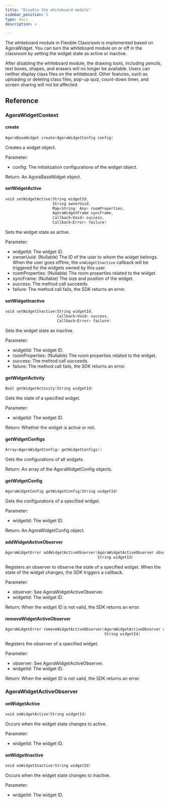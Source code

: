 ```yaml
---
title: "Disable the whiteboard module"
sidebar_position: 5
type: docs
description: >

---
```






The whiteboard module in Flexible Classroom is implemented based on AgoraWidget. You can turn the whiteboard module on or off in the classroom by setting the widget state as active or inactive.

After disabling the whiteboard module, the drawing tools, including pencils, text boxes, shapes, and erasers will no longer be available. Users can neither display class files on the whiteboard. Other features, such as uploading or deleting class files, pop-up quiz, count-down timer, and screen sharing will not be affected.

<DisableWhiteboardModule />




## Reference

### AgoraWidgetContext

#### create

```swift
AgoraBaseWidget create(AgoraWidgetConfig config)
```

Creates a widget object.

Parameter:

- config: The initialization configurations of the widget object.

Return: An AgoraBaseWidget object.

#### setWidgetActive

```swift
void setWidgetActive(String widgetId,
                     String ownerUuid,
                     Map<String: Any> roomProperties,
                     AgoraWidgetFrame syncFrame,
                     Callback<Void> success,
                     Callback<Error> failure)
```

Sets the widget state as active.

Parameter:

- widgetId: The widget ID.
- ownerUuid: (Nullable) The ID of the user to whom the widget belongs. When the user goes offline, the `onWidgetInactive` callback will be triggered for the widgets owned by this user.
- roomProperties: (Nullable) The room properties related to the widget.
- syncFrame: (Nullable) The size and position of the widget.
- success: The method call succeeds.
- failure: The method call fails, the SDK returns an error.

#### setWidgetInactive

```swift
void setWidgetInactive(String widgetId,
                       Callback<Void> success,
                       Callback<Error> failure)
```

Sets the widget state as inactive.

Parameter:

- widgetId: The widget ID.
- roomProperties: (Nullable) The room properties related to the widget.
- success: The method call succeeds.
- failure: The method call fails, the SDK returns an error.

#### getWidgetActivity

```swift
Bool getWidgetActivity(String widgetId)
```

Gets the state of a specified widget.

Parameter:

- widgetId: The widget ID.

Return: Whether the widget is active or not.

#### getWidgetConfigs

```swift
Array<AgoraWidgetConfig> getWidgetConfigs()
```

Gets the configurations of all widgets.

Return: An array of the AgoraWidgetConfig objects.

#### getWidgetConfig

```swift
AgoraWidgetConfig getWidgetConfig(String widgetId)
```

Gets the configurations of a specified widget.

Parameter:

- widgetId: The widget ID.

Return: An AgoraWidgetConfig object.

#### addWidgetActiveObserver

```swift
AgoraWidgetError addWidgetActiveObserver(AgoraWidgetActiveObserver observer,
                                         String widgetId)
```

Registers an observer to observe the state of a specified widget. When the state of the widget changes, the SDK triggers a callback.

Parameter:

- observer: See AgoraWidgetActiveObserver.
- widgetId: The widget ID.

Return: When the widget ID is not valid, the SDK returns an error.

#### removeWidgetActiveObserver

```swift
AgoraWidgetError removeWidgetActiveObserver(AgoraWidgetActiveObserver observer,
                                            String widgetId)
```

Registers the observer of a specified widget.

Parameter:

- observer: See AgoraWidgetActiveObserver.
- widgetId: The widget ID.

Return: When the widget ID is not valid, the SDK returns an error.

### AgoraWidgetActiveObserver

#### onWidgetActive

```swift
void onWidgetActive(String widgetId)
```

Occurs when the widget state changes to active.

Parameter:

- widgetId: The widget ID.

#### onWidgetInactive

```swift
void onWidgetInactive(String widgetId)
```

Occurs when the widget state changes to inactive.

Parameter:

- widgetId: The widget ID.